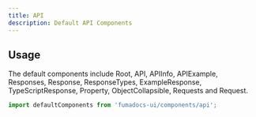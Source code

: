 ```yaml
---
title: API
description: Default API Components
---
```


## Usage

The default components include Root, API, APIInfo, APIExample, Responses, Response, ResponseTypes, ExampleResponse, TypeScriptResponse, Property, ObjectCollapsible, Requests and Request.

```ts
import defaultComponents from 'fumadocs-ui/components/api';
```
